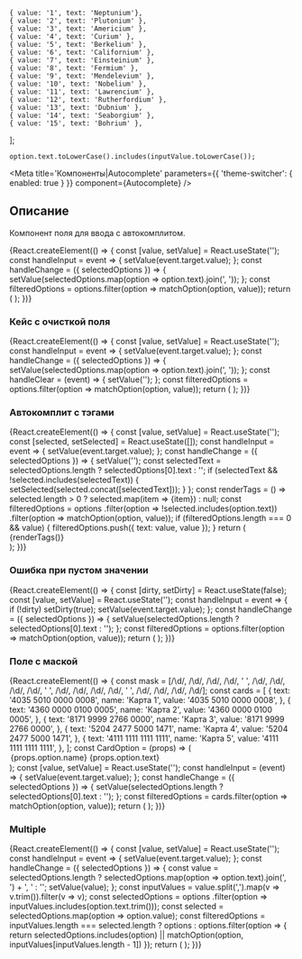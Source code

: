 



    { value: '1', text: 'Neptunium'},
    { value: '2', text: 'Plutonium' },
    { value: '3', text: 'Americium' },
    { value: '4', text: 'Curium' },
    { value: '5', text: 'Berkelium' },
    { value: '6', text: 'Californium' },
    { value: '7', text: 'Einsteinium' },
    { value: '8', text: 'Fermium' },
    { value: '9', text: 'Mendelevium' },
    { value: '10', text: 'Nobelium' },
    { value: '11', text: 'Lawrencium' },
    { value: '12', text: 'Rutherfordium' },
    { value: '13', text: 'Dubnium' },
    { value: '14', text: 'Seaborgium' },
    { value: '15', text: 'Bohrium' },
];

    option.text.toLowerCase().includes(inputValue.toLowerCase());

<Meta
    title='Компоненты|Autocomplete'
    parameters={{ 'theme-switcher': { enabled: true } }}
    component={Autocomplete}
/>

## Описание

Компонент поля для ввода с автокомплитом.

<Story name='Песочница'>
    <div style={{ height: 180, width: 300 }}>
        {React.createElement(() => {
            const [value, setValue] = React.useState('');
            const handleInput = event => {
                setValue(event.target.value);
            };
            const handleChange = ({ selectedOptions }) => {
                setValue(selectedOptions.map(option => option.text).join(', '));
            };
            const filteredOptions = options.filter(option => matchOption(option, value));
            return (
                <Autocomplete
                    options={filteredOptions}
                    selected={boolean('prevent select', true) ? [] : undefined}
                    block={boolean('block', false)}
                    size={select('size', ['s', 'm', 'l'], 's')}
                    disabled={boolean('disabled', false)}
                    error={text('error', '')}
                    allowUnselect={boolean('allowUnselect', true)}
                    closeOnSelect={boolean('closeOnSelect', false)}
                    Arrow={boolean('Arrow', true) ? Arrow : undefined}
                    circularNavigation={boolean('circularNavigation', false)}
                    placeholder={text('placeholder', 'Введите элемент')}
                    label={text('label', 'Элемент')}
                    onOpen={action('open')}
                    onChange={handleChange}
                    onInput={handleInput}
                    value={value}
                />
            );
        })}
    </div>
</Story>

<Props of={Autocomplete} />

### Кейс с очисткой поля
<Preview>
    <div style={{ height: 180 }}>
        {React.createElement(() => {
            const [value, setValue] = React.useState('');
            const handleInput = event => {
                setValue(event.target.value);
            };
            const handleChange = ({ selectedOptions }) => {
                setValue(selectedOptions.map(option => option.text).join(', '));
            };
            const handleClear = (event) => {
                setValue('');
            };
            const filteredOptions = options.filter(option => matchOption(option, value));
            return (
                <Autocomplete
                    options={filteredOptions}
                    selected={[]}
                    closeOnSelect={false}
                    label='Элемент'
                    placeholder='Введите элемент'
                    onChange={handleChange}
                    onInput={handleInput}
                    value={value}
                    inputProps={{
                        clear: true,
                        onClear: handleClear
                    }}
                />
            );
        })}
    </div>
</Preview>

### Автокомплит с тэгами

<Preview>
    <div style={{ height: 180 }}>
        {React.createElement(() => {
            const [value, setValue] = React.useState('');
            const [selected, setSelected] = React.useState([]);
            const handleInput = event => {
                setValue(event.target.value);
            };
            const handleChange = ({ selectedOptions }) => {
                setValue('');
                const selectedText = selectedOptions.length ? selectedOptions[0].text : '';
                if (selectedText && !selected.includes(selectedText)) {
                    setSelected(selected.concat([selectedText]));
                }
            };
            const renderTags = () => selected.length > 0 ?
                selected.map(item => <Tag key={item} size='xs'>{item}</Tag>) :
                null;
            const filteredOptions = options
                .filter(option => !selected.includes(option.text))
                .filter(option => matchOption(option, value));
            if (filteredOptions.length === 0 && value) {
                filteredOptions.push({ text: value, value });
            }
            return (
                <React.Fragment>
                    <Autocomplete
                        options={filteredOptions}
                        selected={[]}
                        closeOnSelect={true}
                        label='Элемент'
                        onChange={handleChange}
                        onInput={handleInput}
                        value={value}
                    />
                    <div style={ { marginTop: '5px' } }>
                        {renderTags()}
                    </div>
                </React.Fragment>
            );
        })}
    </div>
</Preview>


### Ошибка при пустом значении

<Preview>
    <div style={{ height: 180 }}>
        {React.createElement(() => {
            const [dirty, setDirty] = React.useState(false);
            const [value, setValue] = React.useState('');
            const handleInput = event => {
                if (!dirty) setDirty(true);
                setValue(event.target.value);
            };
            const handleChange = ({ selectedOptions }) => {
                setValue(selectedOptions.length ? selectedOptions[0].text : '');
            };
            const filteredOptions = options.filter(option => matchOption(option, value));
            return (
                <Autocomplete
                    options={filteredOptions}
                    selected={[]}
                    label='Элемент'
                    value={value}
                    onChange={handleChange}
                    onInput={handleInput}
                    error={dirty && !value}
                />
            );
        })}
    </div>
</Preview>


### Поле с маской

<Preview>
    <div style={{ height: 180 }}>
        {React.createElement(() => {
            const mask = [/\d/, /\d/, /\d/, /\d/, ' ', /\d/, /\d/, /\d/, /\d/, ' ', /\d/, /\d/, /\d/, /\d/, ' ', /\d/, /\d/, /\d/, /\d/];
            const cards = [
                {
                    text: '4035 5010 0000 0008',
                    name: 'Карта 1',
                    value: '4035 5010 0000 0008',
                },
                {
                    text: '4360 0000 0100 0005',
                    name: 'Карта 2',
                    value: '4360 0000 0100 0005',
                },
                {
                    text: '8171 9999 2766 0000',
                    name: 'Карта 3',
                    value: '8171 9999 2766 0000',
                },
                {
                    text: '5204 2477 5000 1471',
                    name: 'Карта 4',
                    value: '5204 2477 5000 1471',
                },
                {
                    text: '4111 1111 1111 1111',
                    name: 'Карта 5',
                    value: '4111 1111 1111 1111',
                },
            ];
            const CardOption = (props) => (
                <Option {...props}>
                    <div>
                        {props.option.name}
                        <br />
                        <sub>{props.option.text}</sub>
                    </div>
                </Option>
            );
            const [value, setValue] = React.useState('');
            const handleInput = (event) => {
                setValue(event.target.value);
            };
            const handleChange = ({ selectedOptions }) => {
                setValue(selectedOptions.length ? selectedOptions[0].text : '');
            };
            const filteredOptions = cards.filter(option => matchOption(option, value));
            return (
                <Autocomplete
                    options={filteredOptions}
                    selected={[]}
                    label='Номер карты'
                    onInput={handleInput}
                    onChange={handleChange}
                    value={value}
                    Option={CardOption}
                    Input={MaskedInput}
                    inputProps={{
                        mask,
                    }}
                />
            );
        })}
    </div>
</Preview>

### Multiple

<Preview>
    <div style={{ height: 180 }}>
        {React.createElement(() => {
            const [value, setValue] = React.useState('');
            const handleInput = event => {
                setValue(event.target.value);
            };
            const handleChange = ({ selectedOptions }) => {
                const value = selectedOptions.length
                    ? selectedOptions.map(option => option.text).join(', ') + ', '
                    : '';
                setValue(value);
            };
            const inputValues = value.split(',').map(v => v.trim()).filter(v => v);
            const selectedOptions = options
                .filter(option => inputValues.includes(option.text.trim()));
            const selected = selectedOptions.map(option => option.value);
            const filteredOptions = inputValues.length === selected.length ?
                options :
                options.filter(option => {
                    return selectedOptions.includes(option) || matchOption(option, inputValues[inputValues.length - 1])
                });
            return (
                <Autocomplete
                    options={filteredOptions}
                    selected={selected}
                    label='Элемент'
                    closeOnSelect={false}
                    multiple={true}
                    onChange={handleChange}
                    onInput={handleInput}
                    allowUnselect={true}
                    value={value}
                    Arrow={Arrow}
                />
            );
        })}
    </div>
</Preview>
